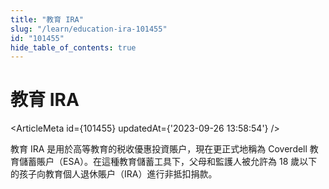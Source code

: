 ```yaml
---
title: "教育 IRA"
slug: "/learn/education-ira-101455"
id: "101455"
hide_table_of_contents: true
---
```



# 教育 IRA

<ArticleMeta id={101455} updatedAt={'2023-09-26 13:58:54'} />
<div className='border-solid border-b border-t-0 my-4 border-[var(--ifm-color-gray-300)]' />

教育 IRA 是用於高等教育的税收優惠投資賬户，現在更正式地稱為 Coverdell 教育儲蓄賬户（ESA）。在這種教育儲蓄工具下，父母和監護人被允許為 18 歲以下的孩子向教育個人退休賬户（IRA）進行非抵扣捐款。
